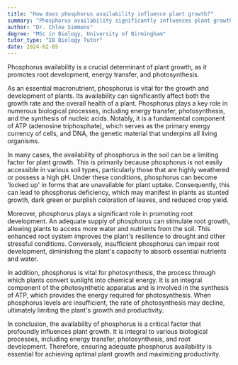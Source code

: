 ```yaml
---
title: "How does phosphorus availability influence plant growth?"
summary: "Phosphorus availability significantly influences plant growth by promoting root development, energy transfer, and photosynthesis."
author: "Dr. Chloe Simmons"
degree: "MSc in Biology, University of Birmingham"
tutor_type: "IB Biology Tutor"
date: 2024-02-05
---
```


Phosphorus availability is a crucial determinant of plant growth, as it promotes root development, energy transfer, and photosynthesis.

As an essential macronutrient, phosphorus is vital for the growth and development of plants. Its availability can significantly affect both the growth rate and the overall health of a plant. Phosphorus plays a key role in numerous biological processes, including energy transfer, photosynthesis, and the synthesis of nucleic acids. Notably, it is a fundamental component of ATP (adenosine triphosphate), which serves as the primary energy currency of cells, and DNA, the genetic material that underpins all living organisms.

In many cases, the availability of phosphorus in the soil can be a limiting factor for plant growth. This is primarily because phosphorus is not easily accessible in various soil types, particularly those that are highly weathered or possess a high pH. Under these conditions, phosphorus can become 'locked up' in forms that are unavailable for plant uptake. Consequently, this can lead to phosphorus deficiency, which may manifest in plants as stunted growth, dark green or purplish coloration of leaves, and reduced crop yield.

Moreover, phosphorus plays a significant role in promoting root development. An adequate supply of phosphorus can stimulate root growth, allowing plants to access more water and nutrients from the soil. This enhanced root system improves the plant's resilience to drought and other stressful conditions. Conversely, insufficient phosphorus can impair root development, diminishing the plant's capacity to absorb essential nutrients and water.

In addition, phosphorus is vital for photosynthesis, the process through which plants convert sunlight into chemical energy. It is an integral component of the photosynthetic apparatus and is involved in the synthesis of ATP, which provides the energy required for photosynthesis. When phosphorus levels are insufficient, the rate of photosynthesis may decline, ultimately limiting the plant's growth and productivity.

In conclusion, the availability of phosphorus is a critical factor that profoundly influences plant growth. It is integral to various biological processes, including energy transfer, photosynthesis, and root development. Therefore, ensuring adequate phosphorus availability is essential for achieving optimal plant growth and maximizing productivity.
    